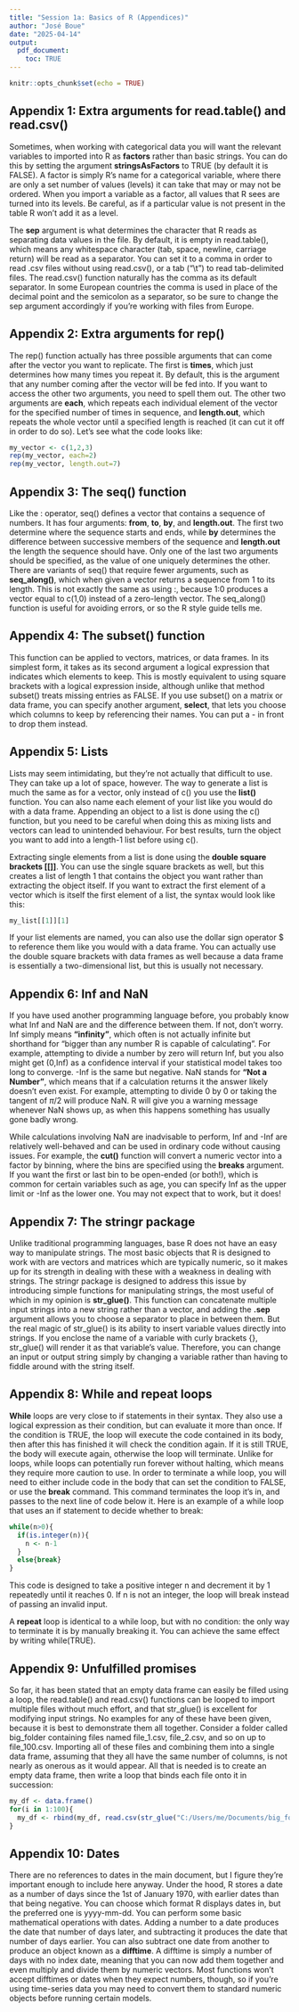 ---
title: "Session 1a: Basics of R (Appendices)"
author: "José Boue"
date: "2025-04-14"
output: 
  pdf_document:
    toc: TRUE
---

```{r setup, include=FALSE}
knitr::opts_chunk$set(echo = TRUE)
```

## Appendix 1: Extra arguments for read.table() and read.csv()

Sometimes, when working with categorical data you will want the relevant variables to imported into R as **factors** rather than basic strings. You can do this by setting the argument **stringsAsFactors** to TRUE (by default it is FALSE). A factor is simply R's name for a categorical variable, where there are only a set number of values (levels) it can take that may or may not be ordered. When you import a variable as a factor, all values that R sees are turned into its levels. Be careful, as if a particular value is not present in the table R won't add it as a level.

The **sep** argument is what determines the character that R reads as separating data values in the file. By default, it is empty in read.table(), which means any whitespace character (tab, space, newline, carriage return) will be read as a separator. You can set it to a comma in order to read .csv files without using read.csv(), or a tab ("\\t") to read tab-delimited files. The read.csv() function naturally has the comma as its default separator. In some European countries the comma is used in place of the decimal point and the semicolon as a separator, so be sure to change the sep argument accordingly if you're working with files from Europe.

## Appendix 2: Extra arguments for rep()

The rep() function actually has three possible arguments that can come after the vector you want to replicate. The first is **times**, which just determines how many times you repeat it. By default, this is the argument that any number coming after the vector will be fed into. If you want to access the other two arguments, you need to spell them out. The other two arguments are **each**, which repeats each individual element of the vector for the specified number of times in sequence, and **length.out**, which repeats the whole vector until a specified length is reached (it can cut it off in order to do so). Let's see what the code looks like:

```{r reps}
my_vector <- c(1,2,3)
rep(my_vector, each=2)
rep(my_vector, length.out=7)
```

## Appendix 3: The seq() function

Like the : operator, seq() defines a vector that contains a sequence of numbers. It has four arguments: **from**, **to**, **by**, and **length.out**. The first two determine where the sequence starts and ends, while **by** determines the difference between successive members of the sequence and **length.out** the length the sequence should have. Only one of the last two arguments should be specified, as the value of one uniquely determines the other. There are variants of seq() that require fewer arguments, such as **seq_along()**, which when given a vector returns a sequence from 1 to its length. This is not exactly the same as using :, because 1:0 produces a vector equal to c(1,0) instead of a zero-length vector. The seq_along() function is useful for avoiding errors, or so the R style guide tells me.

## Appendix 4: The subset() function

This function can be applied to vectors, matrices, or data frames. In its simplest form, it takes as its second argument a logical expression that indicates which elements to keep. This is mostly equivalent to using square brackets with a logical expression inside, although unlike that method subset() treats missing entries as FALSE. If you use subset() on a matrix or data frame, you can specify another argument, **select**, that lets you choose which columns to keep by referencing their names. You can put a - in front to drop them instead.

## Appendix 5: Lists

Lists may seem intimidating, but they're not actually that difficult to use. They can take up a lot of space, however. The way to generate a list is much the same as for a vector, only instead of c() you use the **list()** function. You can also name each element of your list like you would do with a data frame. Appending an object to a list is done using the c() function, but you need to be careful when doing this as mixing lists and vectors can lead to unintended behaviour. For best results, turn the object you want to add into a length-1 list before using c().

Extracting single elements from a list is done using the **double square brackets [[]]**. You can use the single square brackets as well, but this creates a list of length 1 that contains the object you want rather than extracting the object itself. If you want to extract the first element of a vector which is itself the first element of a list, the syntax would look like this:

```{r listvec, eval=FALSE}
my_list[[1]][1]
```

If your list elements are named, you can also use the dollar sign operator $ to reference them like you would with a data frame. You can actually use the double square brackets with data frames as well because a data frame is essentially a two-dimensional list, but this is usually not necessary.

## Appendix 6: Inf and NaN

If you have used another programming language before, you probably know what Inf and NaN are and the difference between them. If not, don't worry. Inf simply means **"infinity"**, which often is not actually infinite but shorthand for "bigger than any number R is capable of calculating". For example, attempting to divide a number by zero will return Inf, but you also might get (0,Inf) as a confidence interval if your statistical model takes too long to converge. -Inf is the same but negative. NaN stands for **"Not a Number"**, which means that if a calculation returns it the answer likely doesn't even exist. For example, attempting to divide 0 by 0 or taking the tangent of $\pi/2$ will produce NaN. R will give you a warning message whenever NaN shows up, as when this happens something has usually gone badly wrong.

While calculations involving NaN are inadvisable to perform, Inf and -Inf are relatively well-behaved and can be used in ordinary code without causing issues. For example, the **cut()** function will convert a numeric vector into a factor by binning, where the bins are specified using the **breaks** argument. If you want the first or last bin to be open-ended (or both!), which is common for certain variables such as age, you can specify Inf as the upper limit or -Inf as the lower one. You may not expect that to work, but it does!

## Appendix 7: The stringr package

Unlike traditional programming languages, base R does not have an easy way to manipulate strings. The most basic objects that R is designed to work with are vectors and matrices which are typically numeric, so it makes up for its strength in dealing with these with a weakness in dealing with strings. The stringr package is designed to address this issue by introducing simple functions for manipulating strings, the most useful of which in my opinion is **str_glue()**. This function can concatenate multiple input strings into a new string rather than a vector, and adding the **.sep** argument allows you to choose a separator to place in between them. But the real magic of str_glue() is its ability to insert variable values directly into strings. If you enclose the name of a variable with curly brackets {}, str_glue() will render it as that variable's value. Therefore, you can change an input or output string simply by changing a variable rather than having to fiddle around with the string itself.

## Appendix 8: While and repeat loops

**While** loops are very close to if statements in their syntax. They also use a logical expression as their condition, but can evaluate it more than once. If the condition is TRUE, the loop will execute the code contained in its body, then after this has finished it will check the condition again. If it is still TRUE, the body will execute again, otherwise the loop will terminate. Unlike for loops, while loops can potentially run forever without halting, which means they require more caution to use. In order to terminate a while loop, you will need to either include code in the body that can set the condition to FALSE, or use the **break** command. This command terminates the loop it's in, and passes to the next line of code below it. Here is an example of a while loop that uses an if statement to decide whether to break:

```{r whileloop, eval=FALSE}
while(n>0){
  if(is.integer(n)){
    n <- n-1
  }
  else{break}
}
```

This code is designed to take a positive integer n and decrement it by 1 repeatedly until it reaches 0. If n is not an integer, the loop will break instead of passing an invalid input.

A **repeat** loop is identical to a while loop, but with no condition: the only way to terminate it is by manually breaking it. You can achieve the same effect by writing while(TRUE).

## Appendix 9: Unfulfilled promises

So far, it has been stated that an empty data frame can easily be filled using a loop, the read.table() and read.csv() functions can be looped to import multiple files without much effort, and that str_glue() is excellent for modifying input strings. No examples for any of these have been given, because it is best to demonstrate them all together. Consider a folder called big_folder containing files named file_1.csv, file_2.csv, and so on up to file_100.csv. Importing all of these files and combining them into a single data frame, assuming that they all have the same number of columns, is not nearly as onerous as it would appear. All that is needed is to create an empty data frame, then write a loop that binds each file onto it in succession:

```{r grandfinale, eval=FALSE}
my_df <- data.frame()
for(i in 1:100){
  my_df <- rbind(my_df, read.csv(str_glue("C:/Users/me/Documents/big_folder/file_{i}.csv")))
}
```

## Appendix 10: Dates

There are no references to dates in the main document, but I figure they're important enough to include here anyway. Under the hood, R stores a date as a number of days since the 1st of January 1970, with earlier dates than that being negative. You can choose which format R displays dates in, but the preferred one is yyyy-mm-dd. You can perform some basic mathematical operations with dates. Adding a number to a date produces the date that number of days later, and subtracting it produces the date that number of days earlier. You can also subtract one date from another to produce an object known as a **difftime**. A difftime is simply a number of days with no index date, meaning that you can now add them together and even multiply and divide them by numeric vectors. Most functions won't accept difftimes or dates when they expect numbers, though, so if you're using time-series data you may need to convert them to standard numeric objects before running certain models.